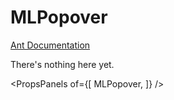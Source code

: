 
# MLPopover

[Ant Documentation](https://3x.ant.design/components/popover)

There's nothing here yet.


<PropsPanels of={[
  MLPopover,
]} />
